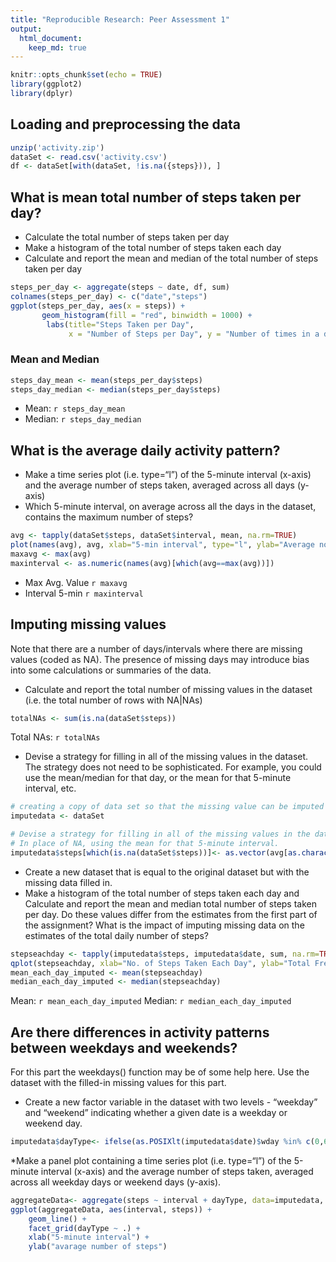 ```yaml
---
title: "Reproducible Research: Peer Assessment 1"
output: 
  html_document:
    keep_md: true
---
```


```r
knitr::opts_chunk$set(echo = TRUE)
library(ggplot2)
library(dplyr)
```

## Loading and preprocessing the data
```r
unzip('activity.zip')
dataSet <- read.csv('activity.csv')
df <- dataSet[with(dataSet, !is.na({steps})), ]
```

## What is mean total number of steps taken per day?
* Calculate the total number of steps taken per day
* Make a histogram of the total number of steps taken each day
* Calculate and report the mean and median of the total number of steps taken per day
```r
steps_per_day <- aggregate(steps ~ date, df, sum)
colnames(steps_per_day) <- c("date","steps")
ggplot(steps_per_day, aes(x = steps)) + 
       geom_histogram(fill = "red", binwidth = 1000) + 
        labs(title="Steps Taken per Day", 
             x = "Number of Steps per Day", y = "Number of times in a day(Count)")
```

### Mean and Median
```r
steps_day_mean <- mean(steps_per_day$steps)
steps_day_median <- median(steps_per_day$steps)
```
* Mean: `r steps_day_mean`
* Median:  `r steps_day_median`

## What is the average daily activity pattern?
* Make a time series plot (i.e. type="l") of the 5-minute interval (x-axis) and the average number of steps taken, averaged across all days (y-axis)
* Which 5-minute interval, on average across all the days in the dataset, contains the maximum number of steps?
```r
avg <- tapply(dataSet$steps, dataSet$interval, mean, na.rm=TRUE)
plot(names(avg), avg, xlab="5-min interval", type="l", ylab="Average no. of Steps")
maxavg <- max(avg)
maxinterval <- as.numeric(names(avg)[which(avg==max(avg))])
```
* Max Avg. Value `r maxavg`
* Interval 5-min `r maxinterval`

## Imputing missing values
Note that there are a number of days/intervals where there are missing values (coded as NA). The presence of missing days may introduce bias into some calculations or summaries of the data.

* Calculate and report the total number of missing values in the dataset (i.e. the total number of rows with NA|NAs)
```r
totalNAs <- sum(is.na(dataSet$steps))
```
Total NAs: `r totalNAs`

* Devise a strategy for filling in all of the missing values in the dataset. The strategy does not need to be sophisticated. For example, you could use the mean/median for that day, or the mean for that 5-minute interval, etc.
```r
# creating a copy of data set so that the missing value can be imputed in it
imputedata <- dataSet

# Devise a strategy for filling in all of the missing values in the dataset.
# In place of NA, using the mean for that 5-minute interval.
imputedata$steps[which(is.na(dataSet$steps))]<- as.vector(avg[as.character(dataSet[which(is.na(dataSet$steps)),3])])
```

* Create a new dataset that is equal to the original dataset but with the missing data filled in.
* Make a histogram of the total number of steps taken each day and Calculate and report the mean and median total number of steps taken per day. Do these values differ from the estimates from the first part of the assignment? What is the impact of imputing missing data on the estimates of the total daily number of steps?
```r
stepseachday <- tapply(imputedata$steps, imputedata$date, sum, na.rm=TRUE)
qplot(stepseachday, xlab="No. of Steps Taken Each Day", ylab="Total Frequency", binwidth=500)
mean_each_day_imputed <- mean(stepseachday)
median_each_day_imputed <- median(stepseachday)
```
Mean: `r mean_each_day_imputed`
Median: `r median_each_day_imputed`


## Are there differences in activity patterns between weekdays and weekends?
For this part the weekdays() function may be of some help here. Use the dataset with the filled-in missing values for this part.

* Create a new factor variable in the dataset with two levels - "weekday" and "weekend" indicating whether a given date is a weekday or weekend day.
```r
imputedata$dayType<- ifelse(as.POSIXlt(imputedata$date)$wday %in% c(0,6), "weekends","weekdays")
```

*Make a panel plot containing a time series plot (i.e. type="l") of the 5-minute interval (x-axis) and the average number of steps taken, averaged across all weekday days or weekend days (y-axis).
```r
aggregateData<- aggregate(steps ~ interval + dayType, data=imputedata, mean)
ggplot(aggregateData, aes(interval, steps)) + 
    geom_line() + 
    facet_grid(dayType ~ .) +
    xlab("5-minute interval") + 
    ylab("avarage number of steps")
```